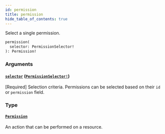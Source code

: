 ```yaml
---
id: permission
title: permission
hide_table_of_contents: true
---
```



Select a single permission.

```graphql
permission(
  selector: PermissionSelector!
): Permission!
```


### Arguments

#### [`selector`](#) ([`PermissionSelector!`](/docs/directory-api-reference/schema/permissions/inputs/permission-selector))

[Required] Selection criteria. Permissions can be selected based on their `id` or `permission` field.


### Type

#### [`Permission`](/docs/directory-api-reference/schema/permissions/objects/permission)

An action that can be performed on a resource.





